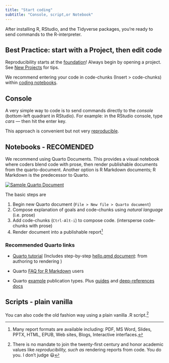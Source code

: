 ```yaml
---
title: "Start coding"
subtitle: "Console, script,or Notebook"
---
```


After installing R, RStudio, and the Tidyverse packages, you're ready to send commands to the R-interpreter.

::: {.callout-warning collapse="true"}
## Best Practice: start with a Project, then edit code

Reproducibility starts at the [foundation](proj.html#reproducibility)! Always begin by opening a project. See [New Projects](proj.html) for tips.

We recommend entering your code in code-chunks (Insert \> code-chunks) within [coding notebooks](quarto.html#notebooks---recomended).
:::

## Console

A very simple way to code is to send commands directly to the *console* (bottom-left quadrant in RStudio). For example: in the RStudio console, type *cars ---* then hit the enter key.

This approach is convenient but not very [reproducible](proj.html#reproducibility).

## Notebooks - RECOMENDED

We recommend using Quarto Documents. This provides a visual notebook where coders blend code with prose, then render publishable documents from the quarto-document. Another option is R Markdown documents; R Markdown is the predecessor to Quarto.

::: column-margin
[![Sample Quarto Document](/images/quarto.jpg)](https://quarto.org/docs/get-started/hello/rstudio.html#authoring)
:::

The basic steps are

1.  Begin new Quarto document (`File > New file > Quarto document`)
2.  Compose explanation of goals and code-chunks using *natural language* (i.e. prose)
3.  Add code-chunks (`Ctrl-Alt-i`) to compose code. (intersperse code-chunks with prose)
4.  Render document into a publishable report[^1]

[^1]: Many report formats are available including: PDF, MS Word, Slides, PPTX, HTML, EPUB, Web sites, Blogs, Interactive interfaces.

### Recommended Quarto links

-   [Quarto tutorial](https://quarto.org/docs/get-started/hello/rstudio.html) (Includes step-by-step [hello.qmd document](https://quarto.org/docs/get-started/hello/rstudio/_hello.qmd): from authoring to rendering )

-   Quarto [FAQ for R Markdown](https://quarto.org/docs/faq/rmarkdown.html) users

-   Quarto [example](https://quarto.org/docs/gallery/) publication types. Plus [guides](https://quarto.org/docs/guide/) and [deep-references docs](https://quarto.org/docs/reference/)

## Scripts - plain vanilla

You can also code the old fashion way using a plain vanilla .R script.[^2]

[^2]: There is no mandate to join the twenty-first century and honor academic values like *reproducibility, such as* rendering reports from code. You do you. I don't judge 😃
